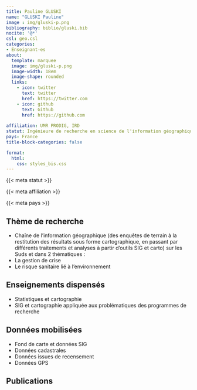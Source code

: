 ```yaml
---
title: Pauline GLUSKI
name: "GLUSKI Pauline"
image : img/gluski-p.png
bibliography: biblio/gluski.bib
nocite: '@*'
csl: geo.csl
categories: 
- Enseignant·es
about:
  template: marquee
  image: img/gluski-p.png
  image-width: 18em
  image-shape: rounded
  links:
    - icon: twitter
      text: twitter
      href: https://twitter.com
    - icon: github
      text: Github
      href: https://github.com
      
affiliation: UMR PRODIG, IRD
statut: Ingénieure de recherche en science de l'information géographique
pays: France
title-block-categories: false

format:
  html: 
    css: styles_bis.css
---
```


::: {#profil}
::: {#statut}
{{< meta statut >}}
:::

::: {#affiliation}
{{< meta affiliation >}}
:::

::: {#pays}
<i class="bi bi-globe2"></i> {{< meta pays >}}\
:::
:::

## <i class="bi bi-ui-checks-grid"></i> Thème de recherche

::: {#liste}
-   Chaîne de l'information géographique (des enquêtes de terrain à la restitution des résultats sous forme cartographique, en passant par différents traitements et analyses à partir d'outils SIG et carto) sur les Suds et dans 2 thématiques :
-   La gestion de crise
-   Le risque sanitaire lié à l'environnement
:::

## <i class="bi bi-person-video3"></i> Enseignements dispensés

<div>

-   Statistiques et cartographie
-   SIG et cartographie appliquée aux problématiques des programmes de recherche

</div>

## <i class="bi bi-clipboard-data"></i> Données mobilisées

-   Fond de carte et données SIG
-   Données cadastrales
-   Données issues de recensement
-   Données GPS

## <i class="bi bi-file-earmark-text"></i> Publications

::: {#refs}
:::
